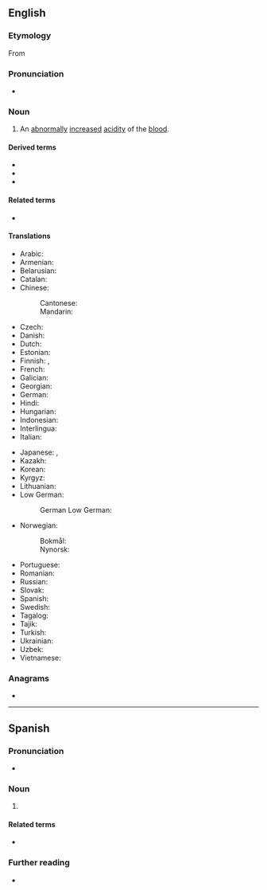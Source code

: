 ==English==
{{wikipedia}}

===Etymology===
From {{suffix|acid|osis|lang=en}}

===Pronunciation===
* {{rhymes|əʊsɪs|lang=en}}

===Noun===
{{en-noun|~|acidoses}}

# {{lb|en|pathology}} An [[abnormally]] [[increase]]d [[acidity]] of the [[blood]].

====Derived terms====
* {{l|en|high anion gap metabolic acidosis}}
* {{l|en|ketoacidosis}}
* {{l|en|lactacidosis}}

====Related terms====
* {{l|en|acidotic}}

====Translations====
{{trans-top|abnormally increased acidity of the blood}}
* Arabic: {{t|ar|حماض|m|tr=ḥummāḍ}}
* Armenian: {{t+|hy|ացիդոզ}}
* Belarusian: {{t|be|ацидоза|f}}
* Catalan: {{t+|ca|acidosi|f}}
* Chinese:
*: Cantonese: {{t|yue|酸中毒|tr=syun1 zung3 duk6}}
*: Mandarin: {{t+|cmn|酸中毒|tr=suānzhòngdú|sc=Hani}}
* Czech: {{t|cs|acidóza|f}}
* Danish: {{t|da|acidose|c}}
* Dutch: {{t+|nl|acidose|f}}
* Estonian: {{t|et|atsidoos}}
* Finnish: {{t+|fi|asidoosi}}, {{t+|fi|happomyrkytys}}
* French: {{t+|fr|acidose}}
* Galician: {{t+|gl|acidose|f}}
* Georgian: {{t|ka|აციდოზი}}
* German: {{t+|de|Azidose|f}}
* Hindi: {{t|hi|अम्लरक्तता|f}}
* Hungarian: {{t+|hu|acidózis}}
* Indonesian: {{t+|id|asidosis}}
* Interlingua: {{t|ia|acidosis}}
* Italian: {{t+|it|acidosi}}
{{trans-mid}}
* Japanese: {{t|ja|アシドーシス|tr=ashidōshisu}}, {{t|ja|酸血症|tr=sankesshō}}
* Kazakh: {{t|kk|ацидоз}}
* Korean: {{t|ko|산성증}}
* Kyrgyz: {{t|ky|ацидоз}}
* Lithuanian: {{t|lt|acidozė|f}}
* Low German:
*: German Low German: {{t|nds-de|Azidoos|f}}
* Norwegian:
*: Bokmål: {{t|nb|acidose|m}}
*: Nynorsk: {{t|nn|acidose|m}}
* Portuguese: {{t|pt|acidose|f}}
* Romanian: {{t+|ro|acidoză|f}}
* Russian: {{t+|ru|ацидо́з|m}}
* Slovak: {{t|sk|acidóza|f}}
* Spanish: {{t+|es|acidosis|f}}
* Swedish: {{t|sv|acidos|c}}
* Tagalog: {{t|tl|asidosis}}
* Tajik: {{t|tg|атсидо́з}}
* Turkish: {{t|tr|asidoz}}
* Ukrainian: {{t|uk|ацидо́з|m}}
* Uzbek: {{t|uz|atsidoz}}
* Vietnamese: {{t|vi|nhiễm toan}}
{{trans-bottom}}

===Anagrams===
* {{anagrams|en|a=acdiioss|isoacids}}

----

==Spanish==

===Pronunciation===
* {{es-IPA}}

===Noun===
{{es-noun|f|-}}

# {{lb|es|pathology}} {{l|en|acidosis}} {{gloss|abnormally increased acidity of the blood}}

====Related terms====
* {{l|es|ácido}}

===Further reading===
* {{R:DRAE 2001}}